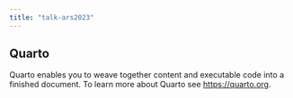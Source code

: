```yaml
---
title: "talk-ars2023"
---
```


## Quarto

Quarto enables you to weave together content and executable code into a finished document. To learn more about Quarto see <https://quarto.org>.
